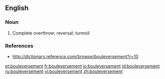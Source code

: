 ==English==

===Noun===
{{en-noun}}

# Complete overthrow; reversal; turmoil

===References===
*http://dictionary.reference.com/browse/bouleversement?r=10

[[et:bouleversement]]
[[fr:bouleversement]]
[[io:bouleversement]]
[[id:bouleversement]]
[[ru:bouleversement]]
[[vi:bouleversement]]
[[zh:bouleversement]]